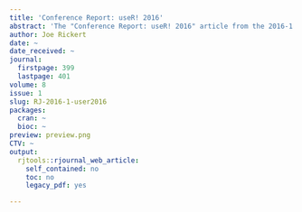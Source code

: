 ```yaml
---
title: 'Conference Report: useR! 2016'
abstract: 'The "Conference Report: useR! 2016" article from the 2016-1 issue.'
author: Joe Rickert
date: ~
date_received: ~
journal:
  firstpage: 399
  lastpage: 401
volume: 8
issue: 1
slug: RJ-2016-1-user2016
packages:
  cran: ~
  bioc: ~
preview: preview.png
CTV: ~
output:
  rjtools::rjournal_web_article:
    self_contained: no
    toc: no
    legacy_pdf: yes

---
```

